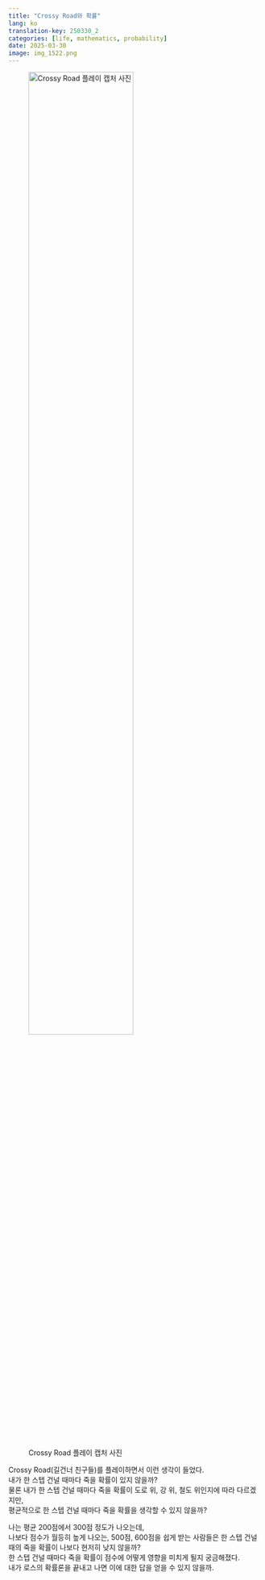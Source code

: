 ```yaml
---
title: "Crossy Road와 확률"
lang: ko
translation-key: 250330_2
categories: [life, mathematics, probability]
date: 2025-03-30
image: img_1522.png
---
```

![Crossy Road 플레이 캡처 사진](img_1522.png){width=70% fig-align="center"}

Crossy Road(길건너 친구들)를 플레이하면서 이런 생각이 들었다.  
내가 한 스텝 건널 때마다 죽을 확률이 있지 않을까?  
물론 내가 한 스텝 건널 때마다 죽을 확률이 도로 위, 강 위, 철도 위인지에 따라 다르겠지만,  
평균적으로 한 스텝 건널 때마다 죽을 확률을 생각할 수 있지 않을까?

나는 평균 200점에서 300점 정도가 나오는데,  
나보다 점수가 월등히 높게 나오는, 500점, 600점을 쉽게 받는 사람들은 한 스텝 건널 때의 죽을 확률이 나보다 현저히 낮지 않을까?  
한 스텝 건널 때마다 죽을 확률이 점수에 어떻게 영향을 미치게 될지 궁금해졌다.  
내가 로스의 확률론을 끝내고 나면 이에 대한 답을 얻을 수 있지 않을까.